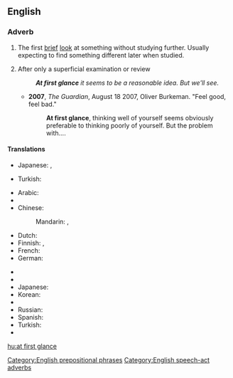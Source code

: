 {{also|at a glance|glance}}
==English==

===Adverb===
{{en-adv|pos=[[at]] [[first]] [[glance]]|-}}

# {{rfd-sense}} The first [[brief]] [[look]] at something without studying further. Usually expecting to find something different later when studied.
# {{context|speech act}} After only a superficial examination or review
#: '''''At first glance''' it seems to be a reasonable idea. But we'll see.''
#* '''2007''', ''The Guardian'', August 18 2007,  Oliver Burkeman. "Feel good, feel bad."
#*: '''At first glance''', thinking well of yourself seems obviously preferable to thinking poorly of yourself. But the problem with....

====Translations====
{{trans-top|the first brief look}}
* Japanese: {{t|ja|一目|tr=ひとめで, hitome-de|alt=一目で|sc=Jpan}},  {{t|ja|一見|tr=いっけんして, ikken-shite|alt=一見し|sc=Jpan}}
{{trans-mid}}
* Turkish: {{t|tr|ilk bakışta}}
{{trans-bottom}}

{{trans-top|after only a superficial examination or review}}
* Arabic: {{t|ar|للوهلة الأولى|tr=li-l-wahla al-'uulaa|sc=Arab}}
* {{trreq|Armenian}}
* Chinese:
*: Mandarin: {{t|zh|乍看|tr=zhàkàn|sc=Hani}},  {{t|zh|看一眼|tr=kàn yīyǎn|sc=Hani}}
* Dutch: {{t-|nl|op het eerste gezicht}}
* Finnish: {{t|fi|ensisilmäyksellä}}, {{t|fi|ensinäkemältä}}
* French: {{t|fr|à première vue}}
* German: {{t|de|auf den ersten Blick}}
{{trans-mid}}
* {{trreq|Hindi}}
* {{trreq|Italian}}
* Japanese: {{t|ja|一目見ただけで|tr=hitome mita dake-de|sc=Jpan}}
* Korean: {{t|ko|일견하여|tr=ilgyeonhayeo|sc=Kore}}
* {{trreq|Portuguese}}
* Russian: {{t|ru|на первый взгляд|tr=na pérvyj vzgljad|sc=Cyrl}}
* Spanish: {{t|es|a primera vista}}
* Turkish: {{t|tr|ilk bakışta}}
* {{trreq|Vietnamese}}
{{trans-bottom}}

[[Category:English prepositional phrases]]
[[Category:English speech-act adverbs]]

[[hu:at first glance]]
